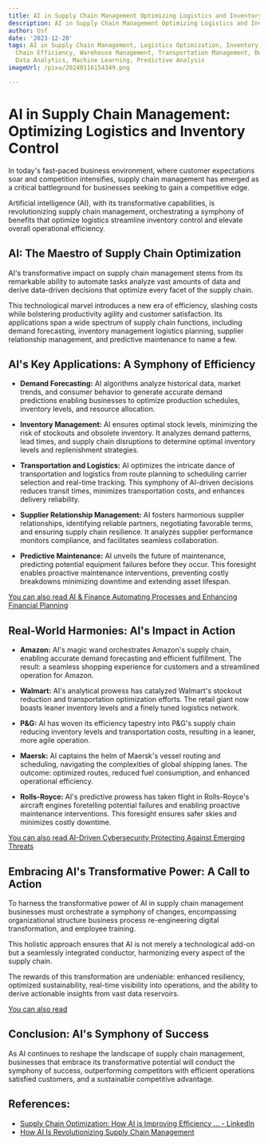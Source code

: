 ```yaml
---
title: AI in Supply Chain Management Optimizing Logistics and Inventory Control
description: AI in Supply Chain Management Optimizing Logistics and Inventory Control
author: Usf
date: '2023-12-28'
tags: AI in Supply Chain Management, Logistics Optimization, Inventory Control, Supply
  Chain Efficiency, Warehouse Management, Transportation Management, Demand Forecasting,
  Data Analytics, Machine Learning, Predictive Analysis
imageUrl: /pixa/20240116154349.png

---
```

# AI in Supply Chain Management: Optimizing Logistics and Inventory Control

In today's fast-paced business environment, where customer expectations soar and  competition intensifies, supply  chain management has emerged as a critical  battleground for businesses seeking to gain a competitive edge.

Artificial  intelligence (AI), with its transformative capabilities, is revolutionizing supply chain management, orchestrating a  symphony of benefits that optimize  logistics streamline inventory control and elevate overall operational efficiency.

## AI: The Maestro  of Supply Chain  Optimization

AI's transformative  impact on supply  chain  management stems  from its remarkable ability to automate tasks  analyze vast amounts of data and derive data-driven  decisions that optimize  every facet of  the supply chain.

This technological marvel introduces a  new era of efficiency, slashing costs while bolstering productivity agility and customer satisfaction. Its applications span a wide spectrum  of supply chain functions, including  demand forecasting, inventory management logistics planning, supplier relationship management, and predictive maintenance to name a few.

##  AI's  Key Applications: A Symphony  of Efficiency

* **Demand Forecasting:** AI algorithms analyze historical data, market trends, and consumer behavior  to generate accurate demand  predictions enabling businesses to optimize production schedules, inventory levels, and resource allocation.

* **Inventory Management:** AI ensures optimal stock levels, minimizing the risk of stockouts and obsolete inventory. It analyzes  demand patterns,  lead times,  and supply chain disruptions to determine optimal inventory levels and replenishment strategies.

* **Transportation and Logistics:** AI optimizes the intricate dance of transportation and logistics from route planning  to scheduling carrier selection and real-time tracking. This symphony of AI-driven decisions reduces transit times, minimizes transportation costs, and enhances delivery reliability.

* **Supplier Relationship Management:** AI fosters harmonious supplier relationships, identifying reliable partners, negotiating  favorable terms, and ensuring supply chain resilience. It analyzes supplier performance monitors  compliance, and facilitates seamless collaboration.

*  **Predictive Maintenance:** AI unveils the future of maintenance, predicting potential equipment failures before they occur. This foresight enables proactive maintenance interventions, preventing costly breakdowns minimizing downtime and extending asset lifespan.

[You can also read AI  & Finance Automating Processes  and Enhancing Financial  Planning](AI%20%26%20Finance%20Automating%20Processes%20and%20Enhancing%20Financial%20Planning)


## Real-World Harmonies: AI's Impact in Action

*  **Amazon:** AI's magic wand orchestrates Amazon's supply chain, enabling accurate demand  forecasting and  efficient fulfillment.  The result: a seamless shopping experience for customers and a streamlined operation  for Amazon.

* **Walmart:** AI's analytical prowess has catalyzed Walmart's stockout reduction and transportation optimization efforts. The retail giant  now boasts leaner inventory levels and a  finely tuned logistics network.

* **P&G:** AI has  woven its efficiency tapestry into P&G's supply chain reducing  inventory levels and transportation costs, resulting in  a leaner, more agile operation.

* **Maersk:** AI captains  the helm of Maersk's vessel routing and  scheduling, navigating the complexities of global shipping lanes. The outcome: optimized routes,  reduced fuel consumption, and enhanced operational efficiency.

* **Rolls-Royce:** AI's predictive prowess  has taken flight in Rolls-Royce's aircraft engines foretelling potential failures and enabling  proactive maintenance  interventions. This foresight ensures safer skies and minimizes costly downtime.

[You can also read AI-Driven Cybersecurity Protecting Against Emerging Threats](AI-Driven%20Cybersecurity%20Protecting%20Against%20Emerging%20Threats)


## Embracing AI's Transformative Power: A Call to Action

To harness the transformative power of  AI in supply chain management businesses must orchestrate a  symphony of changes, encompassing organizational structure business  process re-engineering digital transformation,  and employee training.

This  holistic approach ensures that AI is not merely a technological  add-on but a seamlessly integrated conductor, harmonizing every aspect of the supply chain.

The rewards of this transformation are undeniable: enhanced resiliency, optimized sustainability, real-time visibility into operations, and the ability  to derive actionable insights from vast data reservoirs.

[You can also read ]()


## Conclusion: AI's Symphony  of Success

As AI continues to reshape the landscape of supply chain management, businesses that embrace its transformative potential will conduct the symphony of success, outperforming competitors with efficient operations satisfied  customers, and a  sustainable competitive advantage.

## References:
- [Supply Chain Optimization: How AI is Improving Efficiency ... - LinkedIn](https://www.linkedin.com/pulse/supply-chain-optimization-how-ai-improving-efficiency-larry-sherrod)
- [How AI Is Revolutionizing Supply Chain Management](https://www.computer.org/publications/tech-news/trends/ai-revolutionizing-supply-chain/)
